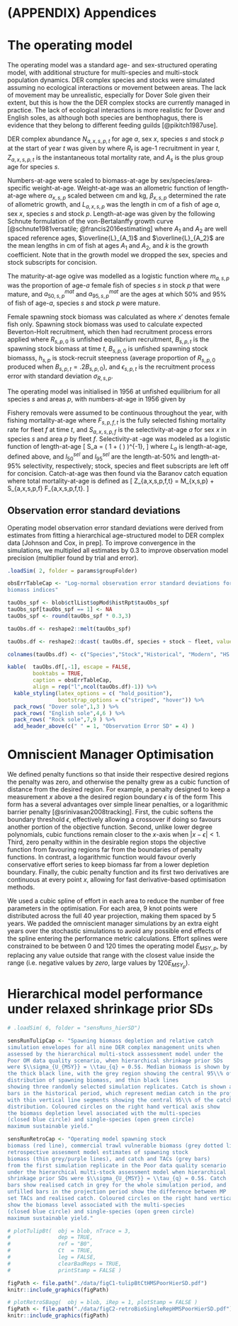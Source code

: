 \clearpage
\setcounter{table}{0}
\setcounter{figure}{0}

# (APPENDIX) Appendices {-}

# The operating model

The operating model was a standard age- and sex-structured 
operating model, with additional structure for multi-species 
and multi-stock population dynamics. DER complex species and 
stocks were simulated assuming no ecological interactions or 
movement between areas. The lack of movement may be unrealistic, 
especially for Dover Sole given their extent, but this is how 
the the DER complex stocks are currently managed in practice. 
The lack of ecological interactions is more realistic for Dover 
and English soles, as although both species are benthophagus, 
there is evidence that they belong to different feeding guilds
[@pikitch1987use].

DER complex abundance $N_{a,x,s,p,t}$ for age $a$, sex $x$, 
species $s$ and stock $p$ at the start of year $t$ was
given by 
\begin{equation*}
N_{a,x,s,p,t} = \left \{ \begin{array} {ll}
                          0.5 R_{s,p,t}  & a = 1, \\
                          N_{a-1,x,s,p,t-1} \cdot e^{-Z_{a-1,x,s,p,t-1}} & 1 < a < A, \\
                          N_{a-1,x,s,p,t-1} \cdot e^{-Z_{a-1,x,s,p,t-1}} + N_{a,x,s,p,t-1}\cdot e^{-Z_{a,x,s,p,t-1}} & a = A_s,
                          \end{array}
                \right.
\end{equation*}
where $R_t$ is age-1 recruitment in year $t$, $Z_{a,x,s,p,t}$
is the instantaneous total mortality rate, and $A_s$ is the plus
group age for species $s$.

Numbers-at-age were scaled to biomass-at-age by sex/species/area-
specific weight-at-age. Weight-at-age was an allometric function
of length-at-age
\begin{equation*}
w_{a,x,s,p} = \alpha_{x,s,p} \cdot L_{a,x,s,p}^{\beta_{x,s,p}}
\end{equation*}
where $\alpha_{x,s,p}$ scaled between cm and kg, $\beta_{x,s,p}$
determined the rate of allometric growth, and $L_{a,x,s,p}$ was
the length in cm of a fish of age $a$, sex $x$, species $s$ and 
stock $p$. Length-at-age was given by the following Schnute 
formulation of the von-Bertalanffy growth curve [@schnute1981versatile; 
@francis2016estimating] 
\begin{equation*}
L_{a} = \overline{L}_{A_1} - (\overline{L}_{A_2} - \overline{L}_{A_1}) \cdot 
            \left( \frac{e^{-k A_1} - e^{-k a} )} {e^{-k A_1} - e^{-k A_2} } \right) 
\end{equation*}
where $A_1$ and $A_2$ are well spaced reference ages, 
$\overline{L}_{A_1}$ and $\overline{L}_{A_2}$ are the mean lengths
in cm of fish at ages $A_1$ and $A_2$, and $k$ is the 
growth coefficient. Note that in the growth model we dropped the sex, 
species and stock subscripts for concision.

The maturity-at-age ogive was modelled as a logistic function
\begin{equation*}
m_{a,s,p} = \left( 1 + e^{-\frac{\ln 19 (a - a_{50,s,p}^{mat})}{a_{95,s,p}^{mat} - a_{50,x,s,p}^{mat}}}\right)^{-1},
\end{equation*}
where $m_{a,s,p}$ was the proportion of age-$a$ female fish 
of species $s$ in stock $p$ that were mature, and $a_{50,s,p}^{mat}$ 
and $a_{95,s,p}^{mat}$ are the ages at which 50\% and 95\% of fish 
of age-$a$, species $s$ and stock $p$ were mature.

Female spawning stock biomass was calculated as
\begin{equation*}
B_{s,p,t} = \sum_{a} N_{a,x',s,p,t} m_{a,s,p} w_{a,x',s,p},
\end{equation*}
where $x'$ denotes female fish only. Spawning stock biomass
was used to calculate expected Beverton-Holt recruitment, which
then had recruitment process errors applied
\begin{equation*}
R_{s,p,t+1} = \frac{R_{s,p,0} \cdot 4h_{s,p} \cdot B_{s,p,t} }
                    { B_{s,p,0} \cdot (1 - h_{s,p} ) + (5h_{s,p} - 1) \cdot B_{s,p,t}  }
                    \cdot e^{\epsilon_{s,p,t+1} - 0.5\sigma_{R,s,p}^2},
\end{equation*}
where $R_{s,p,0}$ is unfished equilibrium recruitment, $B_{s,p,t}$
is the spawning stock biomass at time $t$, $B_{s,p,0}$ is unfished spawning
stock biomasss, $h_{s,p}$ is stock-recruit steepness (average proportion
of $R_{s,p,0}$ produced when $B_{s,p,t} = .2B_{s,p,0}$), and
$\epsilon_{s,p,t}$ is the recruitment process error with standard 
deviation $\sigma_{R,s,p}$.

The operating model was initialised in 1956 at unfished equilibrium
for all species $s$ and areas $p$, with numbers-at-age in 1956
given by
\begin{equation*}
N_{a,x,s,p,1956} = \left \{ \begin{array} {ll}
                          0.5 R_{s,p,0}  & a = 1, \\
                          N_{a-1,x,s,p,1956} \cdot e^{-M_{x,s,p}} & 1 < a < A, \\
                          N_{a-1,x,s,p,1956} \cdot \frac{e^{-M_{x,s,p}}}{1 - e^{-M_{x,s,p}}} & a = A,
                          \end{array}
                \right.
\end{equation*}

Fishery removals were assumed to be continuous throughout the year, 
with fishing mortality-at-age
\begin{equation*}
F_{a,x,s,p,f,t} = S_{a,x,s,p,f} \cdot F_{s,p,f,t},
\end{equation*}
where $F_{s,p,f,t}$ is the fully selected fishing mortality rate for
fleet $f$ at time $t$, and $S_{a,x,s,p,f}$ is the selectivity-at-age
$a$ for sex $x$ in species $s$ and area $p$ by fleet $f$. Selectivity-at
-age was modeled as a logistic function of length-at-age
\[
S_a = \left( 1 + \exp \left( \frac{-\ln 19 (L_a - l^{sel}_{50})}{l^{sel}_{95} - l^{sel}_{50}}  \right)   \right)^{-1},
\]
where $L_a$ is length-at-age, defined above, and $l^{sel}_{50}$
and $l^{sel}_{95}$ are the length-at-50\% and length-at-95\% selectivity,
respectively; stock, species and fleet subscripts are left off for concision.
Catch-at-age was then found via the Baranov catch equation
\begin{equation*}
C_{a,x,s,p,f,t} = (1 - e^{-Z_{a,x,s,p,f,t}}) \cdot N_{a,x,s,p,t} w_{a,x,s,p} \frac{F_{a,x,s,p,f,t}}{Z_{a,x,s,p,f,t}},
\end{equation*}
where total mortality-at-age is defined as
\[
Z_{a,x,s,p,f,t} = M_{x,s,p} + S_{a,x,s,p,f} \cdot F_{a,x,s,p,f,t}.
\]

## Observation error standard deviations

Operating model observation error standard deviations were derived
from estimates from fitting a hierarchical age-structured model to 
DER complex data [Johnson and Cox, in prep]. To improve convergence 
in the simulations, we multipled all estimates by $0.3$ to improve
observation model precision (multiplier found by trial and error).


```r
.loadSim( 2, folder = params$groupFolder)

obsErrTableCap <- "Log-normal observation error standard deviations for all DER complex
biomass indices"

```

```r
tauObs_spf <- blob$ctlList$opMod$histRpt$tauObs_spf
tauObs_spf[tauObs_spf == 1] <- NA
tauObs_spf <- round(tauObs_spf * 0.3,3)

tauObs.df <- reshape2::melt(tauObs_spf)

tauObs.df <- reshape2::dcast( tauObs.df, species + stock ~ fleet, value.var = "value")

colnames(tauObs.df) <- c("Species","Stock","Historical", "Modern", "HS Ass.", "Syn")

kable(  tauObs.df[,-1], escape = FALSE,
        booktabs = TRUE,
        caption = obsErrTableCap,
        align = rep("l",ncol(tauObs.df)-1)) %>%
  kable_styling(latex_options = c( "hold_position"),
                bootstrap_options = c("striped", "hover")) %>%
  pack_rows( "Dover sole",1,3 ) %>%
  pack_rows( "English sole",4,6 ) %>%
  pack_rows( "Rock sole",7,9 ) %>%
  add_header_above(c(" " = 1, "Observation Error SD" = 4) )

```

\clearpage
# Omniscient Manager Optimisation

We defined penalty functions so that inside their respective 
desired regions the penalty was zero, and otherwise the penalty grew 
as a cubic function of distance from the desired region. For example, 
a penalty designed to keep a measurement $x$ above a the desired 
region boundary $\epsilon$ is of the form
\begin{equation}
\mathcal{P}(x , \epsilon) = \left\{
  \begin{array}{ll}
    0 & x \geq \epsilon, \\
    |x - \epsilon|^3 & x < epsilon. \\
  \end{array} \right. 
\end{equation}
This form has a several advantages over simple linear penalties, 
or a logarithmic barrier penalty [@srinivasan2008tracking]. First, 
the cubic softens the boundary threshold $\epsilon$, effectively
allowing a crossover if doing so favours another portion of the 
objective function. Second, unlike lower degree polynomials, cubic
functions remain closer to the $x$-axis when $|x-\epsilon| < 1$. 
Third, zero penalty within in the desirable region stops
the objective function from favouring regions far from the boundaries 
of penalty functions. In contrast, a logarithmic function would 
favour overly conservative effort series to keep biomass far from 
a lower depletion boundary. Finally, the cubic penalty function and its 
first two derivatives are continuous at every point $x$, allowing for
fast derivative-based optimisation methods.

We used a cubic spline of effort in each area to reduce
the number of free parameters in the optimisation. For each
area, 9 knot points were distributed across the full 40 year
projection, making them spaced by 5 years. We padded
the omniscient manager simulations by an extra eight
years over the stochastic simulations to avoid any
possible end effects of the spline entering the 
performance metric calculations. Effort splines
were constrained to be between 0 and 120 times the
operating model $E_{MSY,p}$, by replacing any value 
outside that range with the closest
value inside the range (i.e. negative values by *zero*,
large values by $120 E_{MSY_p}$).

\clearpage
# Hierarchical model performance under relaxed shrinkage prior SDs

```r
# .loadSim( 6, folder = "sensRuns_hierSD")

sensRunTulipCap <- "Spawning biomass depletion and relative catch 
simulation envelopes for all nine DER complex management units when 
assessed by the hierarchical multi-stock asssessment model under the 
Poor OM data quality scenario, when hierarchical shrinkage prior SDs
were $\\sigma_{U_{MSY}} = \\tau_{q} = 0.5$. Median biomass is shown by 
the thick black line, with the grey region showing the central 95\\% of the 
distribution of spawning biomass, and thin black lines 
showing three randomly selected simulation replicates. Catch is shown as grey 
bars in the historical period, which represent median catch in the projection, 
with thin vertical line segments showing the central 95\\% of the catch 
distribution. Coloured circles on the right hand vertical axis show 
the biomass depletion level associated with the multi-species 
(closed blue circle) and single-species (open green circle) 
maximum sustainable yield."

sensRunRetroCap <- "Operating model spawning stock
biomass (red line), commercial trawl vulnerable biomass (grey dotted line), 
retrospective assesment model estimates of spawning stock 
biomass (thin grey/purple lines), and catch and TACs (grey bars) 
from the first simulation replicate in the Poor data quality scenario
under the hierarchical multi-stock assessment model when hierarchical 
shrinkage prior SDs were $\\sigma_{U_{MSY}} = \\tau_{q} = 0.5$. Catch 
bars show realised catch in grey for the whole simulation period, and 
unfilled bars in the projection period show the difference between MP 
set TACs and realised catch. Coloured circles on the right hand vertical axis 
show the biomass level associated with the multi-species 
(closed blue circle) and single-species (open green circle) 
maximum sustainable yield."
```

\blandscape
```r
# plotTulipBt(  obj = blob, nTrace = 3,
#               dep = TRUE,
#               ref = "B0",
#               Ct  = TRUE,
#               leg = FALSE,
#               clearBadReps = TRUE,
#               printStamp = FALSE )

figPath <- file.path("./data/figC1-tulipBtCtHMSPoorHierSD.pdf")
knitr::include_graphics(figPath)

```

\clearpage

```r
# plotRetroSBagg(  obj = blob, iRep = 1, plotStamp = FALSE )
figPath <- file.path("./data/figC2-retroBioSingleRepHMSPoorHierSD.pdf")
knitr::include_graphics(figPath)

```

\elandscape
